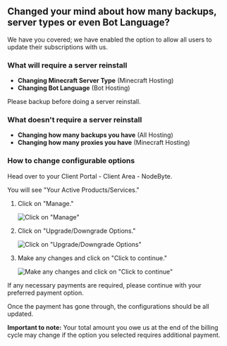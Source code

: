## Changed your mind about how many backups, server types or even Bot Language?

We have you covered; we have enabled the option to allow all users to update their subscriptions with us.

### What will require a server reinstall

- **Changing Minecraft Server Type** (Minecraft Hosting)
- **Changing Bot Language** (Bot Hosting)

Please backup before doing a server reinstall.

### What doesn't require a server reinstall

- **Changing how many backups you have** (All Hosting)
- **Changing how many proxies you have** (Minecraft Hosting)

### How to change configurable options

Head over to your Client Portal - Client Area - NodeByte.

You will see "Your Active Products/Services."

1. Click on "Manage."

   ![Click on "Manage"](https://nodebyte.host/images/kb/23_manage.png)

2. Click on "Upgrade/Downgrade Options."

   ![Click on "Upgrade/Downgrade Options"](https://nodebyte.host/images/kb/24_options.png)

3. Make any changes and click on "Click to continue."

   ![Make any changes and click on "Click to continue"](https://nodebyte.host/images/kb/25_contiue.png)

If any necessary payments are required, please continue with your preferred payment option. 

Once the payment has gone through, the configurations should be all updated.

**Important to note:** Your total amount you owe us at the end of the billing cycle may change if the option you selected requires additional payment.
